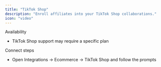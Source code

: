 ```yaml
---
title: "TikTok Shop"
description: "Enroll affiliates into your TikTok Shop collaborations."
icon: "video"
---
```


Availability
- TikTok Shop support may require a specific plan

Connect steps
- Open Integrations → Ecommerce → TikTok Shop and follow the prompts


